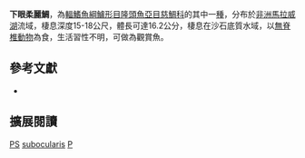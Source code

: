 {{Speciesbox
| name = 下眼柔麗鯛
| status = NE
| status_system = IUCN3.1
| image = 
| image_width = 260px
| image_caption = 
| genus = Placidochromis
| species = subocularis
| authority = [[Günther|Günther]], 1984
| synonyms = *''Chromis subocularis''<br /><small>Günther, 1894</small>
*''Cyrtocara subocularis''<br /><small>Günther, 1894</small>
*''Haplochromis subocularis''<br /><small>Günther, 1894</small>
*''Maravichromis subocularis''<br /><small>Günther, 1894</small>
}}
'''下眼柔麗鯛'''，為[[輻鰭魚綱|輻鰭魚綱]][[鱸形目|鱸形目]][[隆頭魚亞目|隆頭魚亞目]][[慈鯛科|慈鯛科]]的其中一[[種|種]]，分布於[[非洲|非洲]][[馬拉威湖|馬拉威湖]]流域，棲息深度15-18公尺，體長可達16.2公分，棲息在沙石底質水域，以[[無脊椎動物|無脊椎動物]]為食，生活習性不明，可做為觀賞魚。

== 參考文獻 ==
*{{FishBase_species|genus=Placidochromis|species=subocularis|year=2013|month=4}}

== 擴展閱讀 ==
{{refbegin}}
{{wikispecies-inline|Placidochromis subocularis|下眼柔麗鯛}}
{{refend}}
{{Taxonbar|from=Q3317620}}

[[Category:觀賞魚|PS]]
[[Category:柔麗鯛屬|subocularis]]
[[Category:1894年描述的鱼类|P]]


{{鱸形目小作品}}